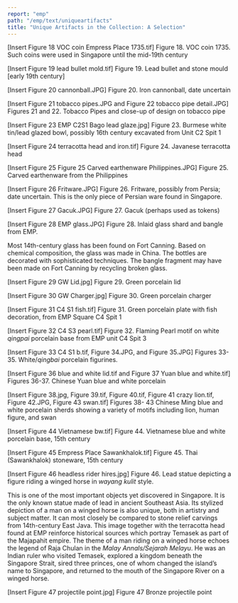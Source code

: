 ```yaml
---
report: "emp"
path: "/emp/text/uniqueartifacts"
title: "Unique Artifacts in the Collection: A Selection"
---
```


[Insert Figure 18 VOC coin Empress Place 1735.tif]
Figure 18. VOC coin 1735. Such coins were used in Singapore until the mid-19th century
  
[Insert Figure 19 lead bullet mold.tif]
Figure 19. Lead bullet and stone mould [early 19th century]

[Insert Figure 20 cannonball.JPG]
Figure 20. Iron cannonball, date uncertain

[Insert Figure 21 tobacco pipes.JPG and Figure 22 tobacco pipe detail.JPG]
Figures 21 and 22. Tobacco Pipes and close-up of design on tobacco pipe

[Insert Figure 23 EMP C2S1 Bago lead glaze.jpg]
Figure 23. Burmese white tin/lead glazed bowl, possibly 16th century excavated from Unit C2 Spit 1
 
[Insert Figure 24 terracotta head and iron.tif]
Figure 24. Javanese terracotta head

[Insert Figure 25 Figure 25 Carved earthenware Philippines.JPG]
Figure 25. Carved earthenware from the Philippines

[Insert Figure 26 Fritware.JPG]
Figure 26. Fritware, possibly from Persia; date uncertain. This is the only piece of Persian ware found in Singapore.

[Insert Figure 27 Gacuk.JPG]
Figure 27. Gacuk (perhaps used as tokens)
   
[Insert Figure 28 EMP glass.JPG]
Figure 28. Inlaid glass shard and bangle from EMP.

Most 14th-century glass has been found on Fort Canning. Based on chemical composition, the glass was made in China. The bottles are decorated with sophisticated techniques. The bangle fragment may have been made on Fort Canning by recycling broken glass.
  
[Insert Figure 29 GW Lid.jpg]
Figure 29. Green porcelain lid

[Insert Figure 30 GW Charger.jpg]
Figure 30. Green porcelain charger

[Insert Figure 31 C4 S1 fish.tif]
Figure 31. Green porcelain plate with fish decoration, from EMP Square C4 Spit 1
 
[Insert Figure 32 C4 S3 pearl.tif]
Figure 32. Flaming Pearl motif on white _qingpai_ porcelain base from EMP unit C4 Spit 3

[Insert Figure 33 C4 S1 b.tif, Figure 34.JPG, and Figure 35.JPG]
Figures 33-35. White/_qingbai_ porcelain figurines.
     
[Insert Figure 36 blue and white lid.tif and Figure 37 Yuan blue and white.tif]
Figures 36-37. Chinese Yuan blue and white porcelain
 
[Insert Figure 38.jpg, Figure 39.tif, Figure 40.tif, Figure 41 crazy lion.tif, Figure 42.JPG, Figure 43 swan.tif]
Figures 38- 43 Chinese Ming blue and white porcelain sherds showing a variety of motifs including lion, human figure, and swan

[Insert Figure 44 Vietnamese bw.tif]
Figure 44. Vietnamese blue and white porcelain base, 15th century
 
[Insert Figure 45 Empress Place Sawankhalok.tif]
Figure 45. Thai (Sawankhalok) stoneware, 15th century

[Insert Figure 46 headless rider hires.jpg]
Figure 46. Lead statue depicting a figure riding a winged horse in _wayang kulit_ style.

This is one of the most important objects yet discovered in Singapore. It is the only known statue made of lead in ancient Southeast Asia. Its stylized depiction of a man on a winged horse is also unique, both in artistry and subject matter. It can most closely be compared to stone relief carvings from 14th-century East Java. This image together with the terracotta head found at EMP reinforce historical sources which portray Temasek as part of the Majapahit empire. The theme of a man riding on a winged horse echoes the legend of Raja Chulan in the _Malay Annals/Sejarah Melayu_. He was an Indian ruler who visited Temasek, explored a kingdom beneath the Singapore Strait, sired three princes, one of whom changed the island’s name to Singapore, and returned to the mouth of the Singapore River on a winged horse. 

[Insert Figure 47 projectile point.jpg]
Figure 47 Bronze projectile point
